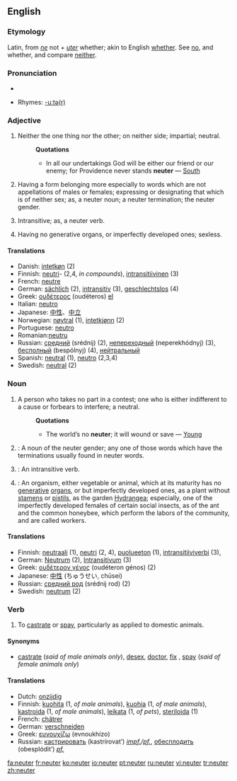 ==English==

===Etymology===
Latin, from ''[[ne]]'' not + ''[[uter]]'' whether; akin to English [[whether]]. See [[no]], and whether, and compare [[neither]].

===Pronunciation===
*{{audio|en-us-neuter.ogg|Audio (US)}}

*Rhymes: [[Rhymes:English:-uːtə(r)|-uːtə(r)]]

===Adjective===
{{en-adj|-}}

# {{archaic}} Neither the one thing nor the other; on neither side; impartial; neutral.
#:'''Quotations'''
#:*In all our undertakings God will be either our friend or our enemy; for Providence never stands '''neuter''' — [[South]]
#{{Grammar}} Having a form belonging more especially to words which are not appellations of males or females; expressing or designating that which is of neither sex; as, a neuter noun; a neuter termination; the neuter gender.
#{{Grammar}} Intransitive; as, a neuter verb.
#{{Biology}} Having no generative organs, or imperfectly developed ones; sexless.

====Translations====
*Danish: [[intetkøn]] (2)
*Finnish: [[neutri]]- (2,4, ''in compounds''), [[intransitiivinen]] (3)
*French: [[neutre]]
*German: [[sächlich]] (2), [[intransitiv]] (3), [[geschlechtslos]] (4)
*Greek: [[ουδέτερος]] (oudéteros) [[:el:ουδέτερος|el]]
*Italian: [[neutro]]
*Japanese: [[中性]]、[[中立]]
*Norwegian: [[nøytral]] (1), [[intetkjønn]] (2)
*Portuguese: [[neutro]]
*Romanian:[[neutru]]
*Russian: [[средний]] (srédnij) (2), [[непереходный]] (neperekhódnyj) (3), [[бесполный]] (bespólnyj) (4), [[нейтральный]]
*Spanish: [[neutral]] (1), [[neutro]] (2,3,4)
*Swedish: [[neutral]] (2)

===Noun===
{{en-noun}}

#A person who takes no part in a contest; one who is either indifferent to a cause or forbears to interfere; a neutral.
#:'''Quotations'''
#:*The world’s no '''neuter'''; it will wound or save — [[Young]]
#{{Grammar}}: A noun of the neuter gender; any one of those words which have the terminations usually found in neuter words.
#{{Grammar}}: An intransitive verb.
#{{Biology}}: An organism, either vegetable or animal, which at its maturity has no [[generative]] [[organ]]s, or but imperfectly developed ones, as a plant without [[stamen]]s or [[pistil]]s, as the garden [[Hydrangea]]; especially, one of the imperfectly developed females of certain social insects, as of the ant and the common honeybee, which perform the labors of the community, and are called workers.

====Translations====
*Finnish: [[neutraali]] (1), [[neutri]] (2, 4), [[puolueeton]] (1), [[intransitiiviverbi]] (3),
*German: [[Neutrum]] {{n}} (2), [[Intransitivum]] {{n}} (3)
*Greek: [[ουδέτερον γένος]] (oudéteron génos) {{n}} (2)
*Japanese: [[中性]] (ちゅうせい, chūsei)
*Russian: [[средний род]] (srédnij rod) (2)
*Swedish: [[neutrum]] (2)

===Verb===
{{en-verb}}

# To [[castrate]] or [[spay]], particularly as applied to domestic animals.

====Synonyms====
*[[castrate]] (''said of male animals only''), [[desex]], [[doctor]], [[fix]] {{colloquial}}, [[spay]] (''said of female animals only'')

====Translations====
*Dutch: [[onzijdig]]
*Finnish: [[kuohita]] (1, ''of male animals''), [[kuohia]] (1, ''of male animals''), [[kastroida]] (1, ''of male animals''), [[leikata]] (1, ''of pets''), [[steriloida]] (1)
*French: [[châtrer]]
*German: [[verschneiden]]
*Greek: [[ευνουχίζω]] (evnoukhízo)
*Russian: [[кастрировать]] (kastrírovat’) ''[[impf.]]/[[pf.]]'', [[обесплодить]] (obesplódit’) ''[[pf.]]''

[[fa:neuter]]
[[fr:neuter]]
[[ko:neuter]]
[[io:neuter]]
[[pt:neuter]]
[[ru:neuter]]
[[vi:neuter]]
[[tr:neuter]]
[[zh:neuter]]